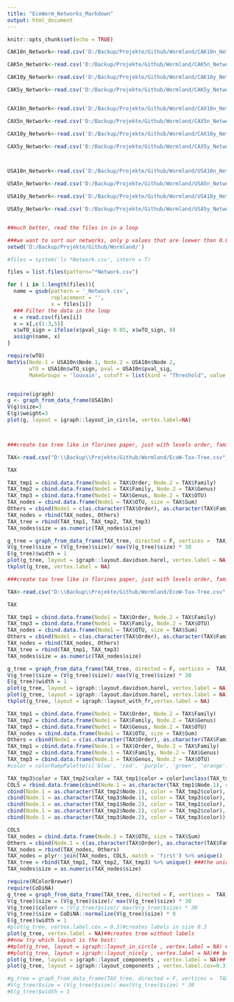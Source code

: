 ```yaml
---
title: "EcoWorm_Networks_Markdown"
output: html_document
---
```


```r
knitr::opts_chunk$set(echo = TRUE)
```


```r
CAK10n_Network<-read.csv('D:/Backup/Projekte/Github/Wormland/CAK10n_Network.csv', header=T, stringsAsFactors=T)

CAK5n_Network<-read.csv('D:/Backup/Projekte/Github/Wormland/CAK5n_Network.csv', header=T, stringsAsFactors=T)

CAK10y_Network<-read.csv('D:/Backup/Projekte/Github/Wormland/CAK10y_Network.csv', header=T, stringsAsFactors=T)

CAK5y_Network<-read.csv('D:/Backup/Projekte/Github/Wormland/CAK5y_Network.csv', header=T, stringsAsFactors=T)


CAX10n_Network<-read.csv('D:/Backup/Projekte/Github/Wormland/CAX10n_Network.csv', header=T, stringsAsFactors=T)

CAX5n_Network<-read.csv('D:/Backup/Projekte/Github/Wormland/CAX5n_Network.csv', header=T, stringsAsFactors=T)

CAX10y_Network<-read.csv('D:/Backup/Projekte/Github/Wormland/CAX10y_Network.csv', header=T, stringsAsFactors=T)

CAX5y_Network<-read.csv('D:/Backup/Projekte/Github/Wormland/CAX5y_Network.csv', header=T, stringsAsFactors=T)



USA10n_Network<-read.csv('D:/Backup/Projekte/Github/Wormland/USA10n_Network.csv', header=T, stringsAsFactors=T)

USA5n_Network<-read.csv('D:/Backup/Projekte/Github/Wormland/USA5n_Network.csv', header=T, stringsAsFactors=T)

USA10y_Network<-read.csv('D:/Backup/Projekte/Github/Wormland/USA10y_Network.csv', header=T, stringsAsFactors=T)

USA5y_Network<-read.csv('D:/Backup/Projekte/Github/Wormland/USA5y_Network.csv', header=T, stringsAsFactors=T)


##much better, read the files in in a loop

###we want to sort our networks, only p values that are loewer than 0.05 (or, if we like 0.01 should be considered, -if- the pvalue (column 5) is lower than this, we need col 1,2 and 3)
setwd('D:/Backup/Projekte/Github/Wormland/')

#files = system('ls *Network.csv', intern = T)

files = list.files(pattern="*Network.csv")

for ( i in 1:length(files)){
  name = gsub(pattern = '_Network.csv', 
              replacement = '',
              x = files[i])
  ### Filter the data in the loop
  x = read.csv(files[i])
  x = x[,c(1:3,5)]
  x$wTO_sign = ifelse(x$pval_sig< 0.05, x$wTO_sign, 0)
  assign(name, x)
}

require(wTO)
NetVis(Node.1 = USA10n$Node.1, Node.2 = USA10n$Node.2,
       wTO = USA10n$wTO_sign, pval = USA10n$pval_sig, 
       MakeGroups = 'louvain', cutoff = list(kind = "Threshold", value = 0.1))


require(igraph)
g <- graph_from_data_frame(USA10n)
V(g)$size=3
E(g)$weight=3
plot(g, layout = igraph::layout_in_circle, vertex.label=NA)




```


```r

###create tax tree like in florines paper, just with levels order, family, genus and OTU with sizes. 

TAX<-read.csv("D:\\Backup\\Projekte/Github/Wormland/EcoW-Tax-Tree.csv", header=T, stringsAsFactors=TRUE, sep=";")

TAX

TAX_tmp1 = cbind.data.frame(Node1 = TAX$Order, Node.2 = TAX$Family)
TAX_tmp2 = cbind.data.frame(Node1 = TAX$Family, Node.2 = TAX$Genus)
TAX_tmp3 = cbind.data.frame(Node1 = TAX$Genus, Node.2 = TAX$OTU)
TAX_nodes = cbind.data.frame(Node1 = TAX$OTU, size = TAX$Sum)
Others = cbind(Node1 = c(as.character(TAX$Order), as.character(TAX$Family), as.character(TAX$Genus)), size = 0) %>% unique()
TAX_nodes = rbind(TAX_nodes, Others)
TAX_tree = rbind(TAX_tmp1, TAX_tmp2, TAX_tmp3)
TAX_nodes$size = as.numeric(TAX_nodes$size)

g_tree = graph_from_data_frame(TAX_tree, directed = F, vertices =  TAX_nodes)
V(g_tree)$size = (V(g_tree)$size)/ max(V(g_tree)$size) * 30
E(g_tree)$width = 1
plot(g_tree, layout = igraph::layout.davidson.harel, vertex.label = NA)###quite sweet
tkplot(g_tree, vertex.label = NA)
```
```r

###create tax tree like in florines paper, just with levels order, family, genus and OTU with sizes. 

TAX<-read.csv("D:\\Backup\\Projekte/Github/Wormland/EcoW-Tax-Tree.csv", header=T, stringsAsFactors=TRUE, sep=";")

TAX

TAX_tmp1 = cbind.data.frame(Node1 = TAX$Order, Node.2 = TAX$Family)
TAX_tmp3 = cbind.data.frame(Node1 = TAX$Family, Node.2 = TAX$OTU)
TAX_nodes = cbind.data.frame(Node1 = TAX$OTU, size = TAX$Sum)
Others = cbind(Node1 = c(as.character(TAX$Order), as.character(TAX$Family)), size = 0) %>% unique()
TAX_nodes = rbind(TAX_nodes, Others)
TAX_tree = rbind(TAX_tmp1, TAX_tmp3)
TAX_nodes$size = as.numeric(TAX_nodes$size)

g_tree = graph_from_data_frame(TAX_tree, directed = F, vertices =  TAX_nodes)
V(g_tree)$size = (V(g_tree)$size)/ max(V(g_tree)$size) * 30
E(g_tree)$width = 1
plot(g_tree, layout = igraph::layout.davidson.harel, vertex.label = NA)###quite sweet
plot(g_tree, layout = igraph::layout.davidson.harel, vertex.label = NA)
tkplot(g_tree, layout = igraph::layout_with_fr,vertex.label = NA)

```


```r
TAX_tmp1 = cbind.data.frame(Node1 = TAX$Order, Node.2 = TAX$Family)
TAX_tmp2 = cbind.data.frame(Node1 = TAX$Family, Node.2 = TAX$Genus)
TAX_tmp3 = cbind.data.frame(Node1 = TAX$Genus, Node.2 = TAX$OTU)
TAX_nodes = cbind.data.frame(Node1 = TAX$OTU, size = TAX$Sum)
Others = cbind(Node1 = c(as.character(TAX$Order), as.character(TAX$Family), as.character(TAX$Genus)), size = 0) %>% unique()
TAX_tmp1 = cbind.data.frame(Node.1 = TAX$Order, Node.2 = TAX$Family)
TAX_tmp2 = cbind.data.frame(Node.1 = TAX$Family, Node.2 = TAX$Genus)
TAX_tmp3 = cbind.data.frame(Node.1 = TAX$Genus, Node.2 = TAX$OTU)
#color = colorRampPalette(c('blue', 'red', 'purple', 'green', 'orange'))(24)

TAX_tmp3$color = TAX_tmp2$color = TAX_tmp1$color = color[unclass(TAX_tmp1$Node.1)]
COLS = rbind.data.frame(cbind(Node.1 = as.character(TAX_tmp1$Node.1), color = TAX_tmp1$color),
cbind(Node.1 = as.character(TAX_tmp2$Node.1), color = TAX_tmp2$color),
cbind(Node.1 = as.character(TAX_tmp3$Node.1), color = TAX_tmp3$color),
cbind(Node.1 = as.character(TAX_tmp1$Node.2), color = TAX_tmp1$color),
cbind(Node.1 = as.character(TAX_tmp2$Node.2), color = TAX_tmp2$color),
cbind(Node.1 = as.character(TAX_tmp3$Node.2), color = TAX_tmp3$color))  %>% unique()

COLS
TAX_nodes = cbind.data.frame(Node.1 = TAX$OTU, size = TAX$Sum)
Others = cbind(Node.1 = c(as.character(TAX$Order), as.character(TAX$Family), as.character(TAX$Genus)), size = 0) %>% unique()
TAX_nodes = rbind(TAX_nodes, Others)
TAX_nodes = plyr::join(TAX_nodes, COLS, match = 'first') %>% unique()
TAX_tree = rbind(TAX_tmp1, TAX_tmp2, TAX_tmp3) %>% unique() ###the unique here makes every link be connected only by one line
TAX_nodes$size = as.numeric(TAX_nodes$size)

require(RColorBrewer)
require(CoDiNA)
g_tree = graph_from_data_frame(TAX_tree, directed = F, vertices =  TAX_nodes)
V(g_tree)$size = (V(g_tree)$size)/ max(V(g_tree)$size) * 30
V(g_tree)$color# = (V(g_tree)$size)/ max(V(g_tree)$size) * 30
V(g_tree)$size = CoDiNA::normalize(V(g_tree)$size) * 8
E(g_tree)$width = 1
#plot(g_tree, vertex.label.cex = 0.3)#creates labels in size 0.3
plot(g_tree, vertex.label = NA)##creates tree without labels
##now try which layout is the best:
##plot(g_tree, layout = igraph::layout_in_circle , vertex.label = NA) #layout in circle is not bad
##plot(g_tree, layout = igraph::layout_nicely , vertex.label = NA)## better
plot(g_tree, layout = igraph::layout_components , vertex.label = NA)## best
plot(g_tree, layout = igraph::layout_components , vertex.label.cex=0.3)

#g_tree = graph_from_data_frame(TAX_tree, directed = F, vertices =  TAX_nodes)
#V(g_tree)$size = (V(g_tree)$size)/ max(V(g_tree)$size) * 30
#E(g_tree)$width = 1


```




